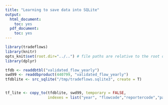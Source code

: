 ```yaml
---
title: "Learning to save data into SQLite"
output:
  html_document:
    toc: yes
  pdf_document:
    toc: yes
---
```



```r
library(tradeflows)
library(knitr)
opts_knit$set(root.dir="../..") # file paths are relative to the root of the project directory
library(dplyr)
``` 


```r
tfdb <- readdbtbl("validated_flow_yearly")
swd99 <- readdbproduct(440799, "validated_flow_yearly")
tfdblite <- src_sqlite("/tmp/tradeflows.sqlite3", create = T)


tf_lite <- copy_to(tfdblite, swd99, temporary = FALSE, 
                   indexes = list("year", "flowcode","reportercode","partnercode","productcode"))

```


